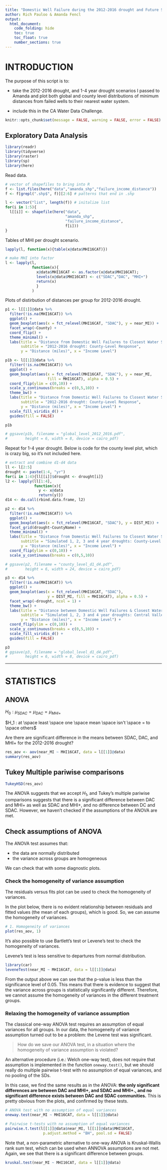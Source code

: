 ```yaml
---
title: "Domestic Well Failure during the 2012-2016 drought and Future Simulated Dorughts"
author: Rich Pauloo & Amanda Fencl
output: 
  html_document:
    code_folding: hide
    toc: true
    toc_float: true
    number_sections: true
---
```


# **INTRODUCTION**

The purpose of this script is to:

* take the 2012-2016 drought, and 1-4 year drought scenarios I passed to Amanda and plot both global and county level distributions of minimum distances from failed wells to their nearest water system.  

* include this in the CA Water Data Challenge.  
```r
knitr::opts_chunk$set(message = FALSE, warning = FALSE, error = FALSE)
```

## Exploratory Data Analysis
```r
library(readr)
library(tidyverse)
library(raster)
library(sp)
library(here)
```

Read data.
```r
# vector of shapefiles to bring into R
f <- list.files(here("data","amanda_shp","failure_income_distance"))
f <- f[grepl(".shp$", f)][2:6] # patterns that end in .shp

l <- vector("list", length(f)) # initalize list
for(i in 1:5){
  l[[i]] <- shapefile(here("data",
                           "amanda_shp",
                           "failure_income_distance",
                           f[i]))
}
```

Tables of MHI per drought scenario.
```r
lapply(l, function(x){table(x@data$MHI16CAT)})

# make MHI into factor
l <- lapply(l, 
            function(x){
              x@data$MHI16CAT <- as.factor(x@data$MHI16CAT); 
              levels(x@data$MHI16CAT) <- c("SDAC","DAC", "MHI+")
              return(x)
              }
            )
```

Plots of distirbution of distances per group for 2012-2016 drought.
```r
p1 <- l[[1]]@data %>% 
  filter(!is.na(MHI16CAT)) %>% 
  ggplot() +
  geom_boxplot(aes(x = fct_relevel(MHI16CAT, "SDAC"), y = near_MI)) +
  facet_wrap(~County) +
  coord_flip() +
  theme_minimal() +
  labs(title = "Distance from Domestic Well Failures to Closest Water System",
       subtitle = "2012-2016 drought: County-Level Response",
       y = "Distance (miles)", x = "Income Level")

p1b <- l[[1]]@data %>% 
  filter(!is.na(MHI16CAT)) %>% 
  ggplot() +
  geom_boxplot(aes(x = fct_relevel(MHI16CAT, "SDAC"), y = near_MI,
                   fill = MHI16CAT), alpha = 0.5) +
  coord_flip(ylim = c(0,10)) +
  scale_y_continuous(breaks = c(0,5,10)) +
  theme_bw() +
  labs(title = "Distance from Domestic Well Failures to Closest Water System",
       subtitle = "2012-2016 drought: County-Level Response",
       y = "Distance (miles)", x = "Income Level") +
  scale_fill_viridis_d() +
  guides(fill = FALSE)

p1b

# ggsave(p1b, filename = "global_level_2012_2016.pdf", 
#        height = 6, width = 8, device = cairo_pdf)
```

Repeat for 1-4 year drought. Below is code for the county level plot, which is crazy big, so it's not included here.
```r
# extract and combine d1-d4 data
ll <- l[2:5]
drought <- paste(1:4, "yr")
for(i in 1:4){ll[[i]]$drought <- drought[i]}
l2 <- lapply(ll[1:4], 
             function(x){
               y <- x@data
               return(y)})
d14 <- do.call(rbind.data.frame, l2)

p2 <- d14 %>% 
  filter(!is.na(MHI16CAT)) %>% 
  ggplot() +
  geom_boxplot(aes(x = fct_relevel(MHI16CAT, "SDAC"), y = DIST_MI)) +
  facet_grid(drought~CountyName) +
  theme_minimal() +
  labs(title = "Distance from Domestic Well Failures to Closest Water System",
       subtitle = "Simulated 1, 2, 3 and 4 year droughts: County-Level Response",
       y = "Distance (miles)", x = "Income Level") +
  coord_flip(ylim = c(0,10)) +
  scale_y_continuous(breaks = c(0,5,10))

# ggsave(p2, filename = "county_level_d1_d4.pdf", 
#        height = 6, width = 24, device = cairo_pdf)
```


```r
p3 <- d14 %>% 
  filter(!is.na(MHI16CAT)) %>% 
  ggplot() +
  geom_boxplot(aes(x = fct_relevel(MHI16CAT, "SDAC"), 
                   y = DIST_MI, fill = MHI16CAT), alpha = 0.5) +
  facet_wrap(~drought, ncol = 1) +
  theme_bw() +
  labs(title = "Distance between Domestic Well Failures & Closest Water System",
       subtitle = "Simulated 1, 2, 3 and 4 year droughts: Central Valley Wide Response",
       y = "Distance (miles)", x = "Income Level") +
  coord_flip(ylim = c(0,10)) +
  scale_y_continuous(breaks = c(0,5,10)) +
  scale_fill_viridis_d() +
  guides(fill = FALSE)

p3
# ggsave(p3, filename = "global_level_d1_d4.pdf", 
#        height = 6, width = 8, device = cairo_pdf)
```



***  

# **STATISTICS**

## ANOVA

$H_0 : \mu_{SDAC} = \mu_{DAC} = \mu_{MHI+}$  

$H_1 : at \space least \space one \space mean \space isn't \space = to \space others$  

Are there are significant difference in the means between SDAC, DAC, and MHI+ for the 2012-2016 drought?
```r
res_aov <- aov(near_MI ~ MHI16CAT, data = l[[1]]@data)
summary(res_aov)
```

## Tukey Multiple pariwise comparisons
```r
TukeyHSD(res_aov)
```


The ANOVA suggests that we accept $H_1$, and Tukey's multiple pariwise comparisons suggests that there is a significant difference between DAC and MHI+ as well as SDAC and MHI+, and no difference between DC and SDAC. However, we haven't checked if the assumptions of the ANOVA are met.

## Check assumptions of ANOVA

The ANOVA test assumes that:  

* the data are normally distributed  
* the variance across groups are homogeneous  

We can check that with some diagnostic plots.  

### Check the homogeneity of variance assumption

The residuals versus fits plot can be used to check the homogeneity of variances.  

In the plot below, there is no evident relationship between residuals and fitted values (the mean of each groups), which is good. So, we can assume the homogeneity of variances.

```r
# 1. Homogeneity of variances
plot(res_aov, 1)
```

It's also possible to use Bartlett's test or Levene's test to check the homogeneity of variances.  

Levene's test is less sensitive to departures from normal distribution. 
```r
library(car)
leveneTest(near_MI ~ MHI16CAT, data = l[[1]]@data)
```
From the output above we can see that the p-value is less than the significance level of 0.05. This means that there is evidence to suggest that the variance across groups is statistically significantly different. Therefore, we cannot assume the homogeneity of variances in the different treatment groups.

### Relaxing the homogeneity of variance assumption

The classical one-way ANOVA test requires an assumption of equal variances for all groups. In our data, the homogeneity of variance assumption turned out to be a problem: the Levene test was significant.

> How do we save our ANOVA test, in a situation where the homogeneity of variance assumption is violated?  

An alternative procedure (i.e.: Welch one-way test), does not require that assumption is implemented in the function `oneway.test()`, but we should really do multiple pairwise t-test with no assumption of equal variances, and no pooling of the SDs. 

In this case, we find the same results as in the ANOVA: **the only significant differences are between DAC and MHI+, and SDAC and MHI+., and no significant difference exists between DAC and SDAC communities.** This is pretty obvious from the plots, and confirmed by these tests.

```r
# ANOVA test with no assumption of equal variances
oneway.test(near_MI ~ MHI16CAT, data = l[[1]]@data)

# Pairwise t-tests with no assumption of equal variances
pairwise.t.test(l[[1]]@data$near_MI, l[[1]]@data$MHI16CAT,
                 p.adjust.method = "BH", pool.sd = FALSE)
```


Note that, a non-parametric alternative to one-way ANOVA is Kruskal-Wallis rank sum test, which can be used when ANNOVA assumptions are not met. Again, we see that there is a significant difference between groups.
```r
kruskal.test(near_MI ~ MHI16CAT, data = l[[1]]@data)
```



